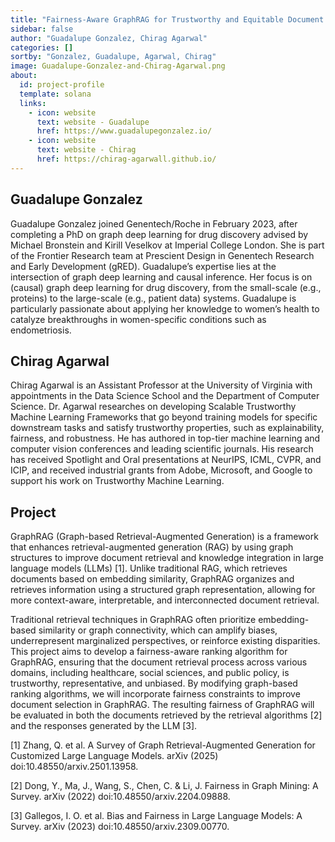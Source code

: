 ```yaml
---
title: "Fairness-Aware GraphRAG for Trustworthy and Equitable Document Retrieval"
sidebar: false
author: "Guadalupe Gonzalez, Chirag Agarwal"
categories: []
sortby: "Gonzalez, Guadalupe, Agarwal, Chirag"
image: Guadalupe-Gonzalez-and-Chirag-Agarwal.png
about:
  id: project-profile
  template: solana
  links:
    - icon: website
      text: website - Guadalupe
      href: https://www.guadalupegonzalez.io/
    - icon: website
      text: website - Chirag
      href: https://chirag-agarwall.github.io/
---
```


## Guadalupe Gonzalez

Guadalupe Gonzalez joined Genentech/Roche in February 2023, after completing a PhD on graph deep learning for drug discovery advised by Michael Bronstein and Kirill Veselkov at Imperial College London. 
She is part of the Frontier Research team at Prescient Design in Genentech Research and Early Development (gRED). 
Guadalupe’s expertise lies at the intersection of graph deep learning and causal inference. 
Her focus is on (causal) graph deep learning for drug discovery, from the small-scale (e.g., proteins) to the large-scale (e.g., patient data) systems. 
Guadalupe is particularly passionate about applying her knowledge to women’s health to catalyze breakthroughs in women-specific conditions such as endometriosis.

## Chirag Agarwal

Chirag Agarwal is an Assistant Professor at the University of Virginia with appointments in the Data Science School and the Department of Computer Science. 
Dr. Agarwal researches on developing Scalable Trustworthy Machine Learning Frameworks that go beyond training models for specific downstream tasks and satisfy trustworthy properties, such as explainability, fairness, and robustness. 
He has authored in top-tier machine learning and computer vision conferences and leading scientific journals. 
His research has received Spotlight and Oral presentations at NeurIPS, ICML, CVPR, and ICIP, and received industrial grants from Adobe, Microsoft, and Google to support his work on Trustworthy Machine Learning.

## Project

GraphRAG (Graph-based Retrieval-Augmented Generation) is a framework that enhances retrieval-augmented generation (RAG) by using graph structures to improve document retrieval and knowledge integration in large language models (LLMs) [1]. 
Unlike traditional RAG, which retrieves documents based on embedding similarity, GraphRAG organizes and retrieves information using a structured graph representation, allowing for more context-aware, interpretable, and interconnected document retrieval. 

Traditional retrieval techniques in GraphRAG often prioritize embedding-based similarity or graph connectivity, which can amplify biases, underrepresent marginalized perspectives, or reinforce existing disparities. 
This project aims to develop a fairness-aware ranking algorithm for GraphRAG, ensuring that the document retrieval process across various domains, including healthcare, social sciences, and public policy, is trustworthy, representative, and unbiased. 
By modifying graph-based ranking algorithms, we will incorporate fairness constraints to improve document selection in GraphRAG. 
The resulting fairness of GraphRAG will be evaluated in both the documents retrieved by the retrieval algorithms [2] and the responses generated by the LLM [3]. 

[1] Zhang, Q. et al. A Survey of Graph Retrieval-Augmented Generation for Customized Large Language Models. arXiv (2025) doi:10.48550/arxiv.2501.13958.

[2] Dong, Y., Ma, J., Wang, S., Chen, C. & Li, J. Fairness in Graph Mining: A Survey. arXiv (2022) doi:10.48550/arxiv.2204.09888.

[3] Gallegos, I. O. et al. Bias and Fairness in Large Language Models: A Survey. arXiv (2023) doi:10.48550/arxiv.2309.00770.
